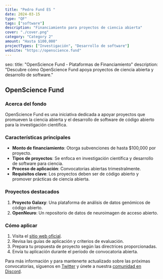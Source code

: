 ```yaml
---
title: "Pedro Fund ES "
date: 2024-03-15
type: "QF"
tags: ["software"]
description: "Financiamiento para proyectos de ciencia abierta"
cover: "./cover.png"
category: "Category 2"
amount: "Hasta $100,000"
projectTypes: ["Investigación", "Desarrollo de software"]
website: "https://openscience.fund"
---
```

seo:
 title: "OpenScience Fund - Plataformas de Financiamiento"
 description: "Descubre cómo OpenScience Fund apoya proyectos de ciencia abierta y desarrollo de software."

## OpenScience Fund


### Acerca del fondo

OpenScience Fund es una iniciativa dedicada a apoyar proyectos que promueven la ciencia abierta y el desarrollo de software de código abierto para la investigación científica.

### Características principales

- **Monto de financiamiento**: Otorga subvenciones de hasta $100,000 por proyecto.
- **Tipos de proyectos**: Se enfoca en investigación científica y desarrollo de software para ciencia.
- **Proceso de aplicación**: Convocatorias abiertas trimestralmente.
- **Requisitos clave**: Los proyectos deben ser de código abierto y promover prácticas de ciencia abierta.

### Proyectos destacados

1. **Proyecto Galaxy**: Una plataforma de análisis de datos genómicos de código abierto.
2. **OpenNeuro**: Un repositorio de datos de neuroimagen de acceso abierto.

### Cómo aplicar

1. Visita el [sitio web oficial](https://openscience.fund).
2. Revisa las guías de aplicación y criterios de evaluación.
3. Prepara tu propuesta de proyecto según las directrices proporcionadas.
4. Envía tu aplicación durante el período de convocatoria abierta.

Para más información y para mantenerte actualizado sobre las próximas convocatorias, síguenos en [Twitter](https://twitter.com/opensciencefund) y únete a nuestra [comunidad en Discord](https://discord.gg/opensciencefund).